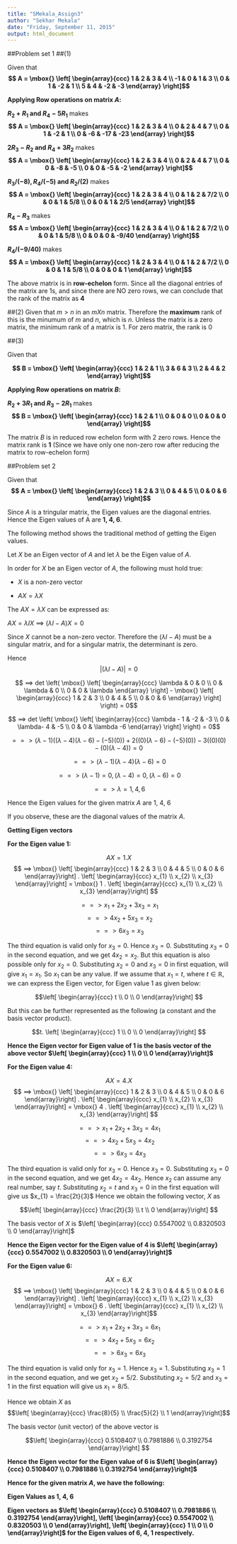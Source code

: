 ```yaml
---
title: "SMekala_Assign3"
author: "Sekhar Mekala"
date: "Friday, September 11, 2015"
output: html_document
---
```


##Problem set 1
##(1)

Given that **$$ A = \mbox{} \left[ \begin{array}{ccc} 1 & 2 & 3 & 4 \\ -1 & 0 & 1 & 3 \\ 0 & 1 & -2 & 1 \\ 5 & 4 & -2 & -3 \end{array} \right]$$** 

**Applying Row operations on matrix $A$:**

**$R_{2} + R_{1}$ and $R_{4} - 5R_{1}$** makes **$$ A = \mbox{} \left[ \begin{array}{ccc} 1 & 2 & 3 & 4 \\ 0 & 2 & 4 & 7 \\ 0 & 1 & -2 & 1 \\ 0 & -6 & -17 & -23 \end{array} \right]$$** 

**$2R_{3} - R_{2}$ and $R_{4} + 3R_{2}$** makes **$$ A = \mbox{} \left[ \begin{array}{ccc} 1 & 2 & 3 & 4 \\ 0 & 2 & 4 & 7 \\ 0 & 0 & -8 & -5 \\ 0 & 0 & -5 & -2 \end{array} \right]$$** 

**$R_{3}/(-8), R_{4}/(-5)$ and $R_{2}/(2)$** makes **$$ A = \mbox{} \left[ \begin{array}{ccc} 1 & 2 & 3 & 4 \\ 0 & 1 & 2 & 7/2 \\ 0 & 0 & 1 & 5/8 \\ 0 & 0 & 1 & 2/5 \end{array} \right]$$** 

**$R_{4} - R_{3}$** makes **$$ A = \mbox{} \left[ \begin{array}{ccc} 1 & 2 & 3 & 4 \\ 0 & 1 & 2 & 7/2 \\ 0 & 0 & 1 & 5/8 \\ 0 & 0 & 0 & -9/40 \end{array} \right]$$** 

**$R_{4}/(-9/40)$** makes **$$ A = \mbox{} \left[ \begin{array}{ccc} 1 & 2 & 3 & 4 \\ 0 & 1 & 2 & 7/2 \\ 0 & 0 & 1 & 5/8 \\ 0 & 0 & 0 & 1 \end{array} \right]$$** 

The above matrix is in **row-echelon** form. Since all the diagonal entries of the matrix are 1s, and since there are NO zero rows, we can conclude that the rank of the matrix as **4**


##(2)
Given that $m > n$ in an $mXn$ matrix. Therefore the **maximum** rank of this is the minumum of $m$ and $n$, which is $n$. Unless the matrix is a zero matrix, the minimum rank of a matrix is 1. For zero matrix, the rank is 0

##(3)

Given that 

**$$ B = \mbox{} \left[ \begin{array}{ccc} 1 & 2 & 1 \\ 3 & 6 & 3 \\ 2 & 4 & 2 \end{array} \right]$$** 

**Applying Row operations on matrix $B$:**

**$R_{2} + 3R_{1}$ and $R_{3} - 2R_{1}$** makes **$$ B = \mbox{} \left[ \begin{array}{ccc} 1 & 2 & 1 \\ 0 & 0 & 0 \\ 0 & 0 & 0 \end{array} \right]$$** 

The matrix $B$ is in reduced row echelon form with 2 zero rows. Hence the matrix rank is **1** (Since we have only one non-zero row after reducing the matrix to row-echelon form)


##Problem set 2

Given that 
**$$ A = \mbox{} \left[ \begin{array}{ccc} 1 & 2 & 3 \\ 0 & 4 & 5 \\ 0 & 0 & 6 \end{array} \right]$$**

Since $A$ is a tringular matrix, the Eigen values are the diagonal entries. Hence the Eigen values of A are **1, 4, 6**. 


The following method shows the traditional method of getting the Eigen values.

Let $X$ be an Eigen vector of $A$ and let $\lambda$ be the Eigen value of $A$.

In order for $X$ be an Eigen vector of $A$, the following must hold true:

* $X$ is a non-zero vector 

* $AX = \lambda X$

The $AX = \lambda X$ can be expressed as:

$AX = \lambda I X$ ==> $(\lambda I - A) X = 0$

Since $X$ cannot be a non-zero vector. Therefore the $(\lambda I - A)$ must be a singular matrix, and for a singular matrix, the determinant is zero.

Hence $$|(\lambda I - A)| = 0$$

$$ ==> det \left( \mbox{} \left[ \begin{array}{ccc} \lambda & 0 & 0 \\ 0 & \lambda & 0 \\ 0 & 0 & \lambda \end{array} \right] - \mbox{} \left[ \begin{array}{ccc} 1 & 2 & 3 \\ 0 & 4 & 5 \\ 0 & 0 & 6 \end{array} \right] \right) = 0$$

$$ ==> det \left( \mbox{} \left[ \begin{array}{ccc} \lambda - 1 & -2 & -3 \\ 0 & \lambda- 4 & -5 \\ 0 & 0 & \lambda -6 \end{array} \right] \right) = 0$$

$$ ==> (\lambda - 1) ((\lambda - 4) (\lambda - 6) - (-5)(0)) + 2 ((0) (\lambda - 6) - (-5) (0)) -3 ((0)(0) -(0) (\lambda - 4)) = 0$$

$$ ==> (\lambda - 1) (\lambda - 4) (\lambda - 6)  = 0$$

$$ ==> (\lambda - 1) = 0,  (\lambda - 4) = 0,  (\lambda - 6)  = 0$$

$$ ==> \lambda = 1, 4, 6 $$

Hence the Eigen values for the given matrix $A$ are 1, 4, 6

If you observe, these are the diagonal values of the matrix $A$.

**Getting Eigen vectors**

**For the Eigen value 1:**

$$AX = 1.X$$
$$ ==> \mbox{} \left[ \begin{array}{ccc} 1 & 2 & 3 \\ 0 & 4 & 5 \\ 0 & 0 & 6 \end{array}\right] . \left[ \begin{array}{ccc} x_{1} \\ x_{2} \\ x_{3} \end{array}\right] = \mbox{} 1 .  \left[ \begin{array}{ccc} x_{1} \\ x_{2} \\ x_{3} \end{array}\right] $$

$$ ==> x_{1} + 2x_{2} +3x_{3} = x_{1} $$
$$ ==> 4x_{2} +5x_{3} = x_{2} $$
$$ ==> 6x_{3} = x_{3} $$

The third equation is valid only for $x_{3} = 0$. Hence $x_{3} = 0$. Substituting $x_{3} = 0$ in the second equation, and we get $4x_{2} = x_{2}$. But this equation is also possible only for $x_{2} = 0$. Substituting $x_{2} = 0$ and $x_{3} = 0$ in first equation, will give $x_{1} = x_{1}$. So $x_{1}$ can be any value. If we assume that $x_{1} = t$, where $t \in \mathbb{R}$, we can express the Eigen vector, for Eigen value 1 as given below:

$$\left[ \begin{array}{ccc} t \\ 0 \\ 0 \end{array}\right] $$

But this can be further represented as the following (a constant and the basis vector product).

$$t. \left[ \begin{array}{ccc} 1 \\ 0 \\ 0 \end{array}\right] $$

**Hence the Eigen vector for Eigen value of 1 is the basis vector of the above vector $\left[ \begin{array}{ccc} 1 \\ 0 \\ 0 \end{array}\right]$**


**For the Eigen value 4:**


$$AX = 4.X$$
$$ ==> \mbox{} \left[ \begin{array}{ccc} 1 & 2 & 3 \\ 0 & 4 & 5 \\ 0 & 0 & 6 \end{array}\right] . \left[ \begin{array}{ccc} x_{1} \\ x_{2} \\ x_{3} \end{array}\right] = \mbox{} 4 .  \left[ \begin{array}{ccc} x_{1} \\ x_{2} \\ x_{3} \end{array}\right] $$

$$ ==> x_{1} + 2x_{2} +3x_{3} = 4x_{1} $$
$$ ==> 4x_{2} +5x_{3} = 4x_{2} $$
$$ ==> 6x_{3} = 4x_{3} $$

The third equation is valid only for $x_{3} = 0$. Hence $x_{3} = 0$. Substituting $x_{3} = 0$ in the second equation, and we get $4x_{2} = 4x_{2}$. Hence $x_{2}$ can assume any real number, say $t$. Substituting $x_{2} = t$ and $x_{3} = 0$ in the first equation will give us $x_{1} = \frac{2t}{3}$
Hence we obtain the following vector, $X$ as


$$\left[ \begin{array}{ccc} \frac{2t}{3} \\ t \\ 0 \end{array}\right] $$

The basis vector of $X$ is $\left[ \begin{array}{ccc} 0.5547002 \\ 0.8320503 \\ 0 \end{array}\right]$

**Hence the Eigen vector for the Eigen value of 4 is $\left[ \begin{array}{ccc} 0.5547002 \\ 0.8320503 \\ 0 \end{array}\right]$ **


**For the Eigen value 6:**


$$AX = 6.X$$
$$ ==> \mbox{} \left[ \begin{array}{ccc} 1 & 2 & 3 \\ 0 & 4 & 5 \\ 0 & 0 & 6 \end{array}\right] . \left[ \begin{array}{ccc} x_{1} \\ x_{2} \\ x_{3} \end{array}\right] = \mbox{} 6 .  \left[ \begin{array}{ccc} x_{1} \\ x_{2} \\ x_{3} \end{array}\right]$$

$$ ==> x_{1} + 2x_{2} +3x_{3} = 6x_{1} $$
$$ ==> 4x_{2} +5x_{3} = 6x_{2} $$
$$ ==> 6x_{3} = 6x_{3} $$

The third equation is valid only for $x_{3} = 1$. Hence $x_{3} = 1$. Substituting $x_{3} = 1$ in the second equation, and we get $x_{2} = 5/2$. Substituting $x_{2} = 5/2$ and $x_{3} = 1$ in the first equation will give us $x_{1} = 8/5$.

Hence we obtain $X$ as $$\left[ \begin{array}{ccc} \frac{8}{5} \\ \frac{5}{2} \\ 1 \end{array}\right]$$

The basis vector (unit vector) of the above vector is

$$\left[ \begin{array}{ccc} 0.5108407 \\ 0.7981886 \\ 0.3192754 \end{array}\right] $$

**Hence the Eigen vector for the Eigen value of 6 is $\left[ \begin{array}{ccc} 0.5108407 \\ 0.7981886 \\ 0.3192754 \end{array}\right]$ **


**Hence for the given matrix $A$, we have the following:**

**Eigen Values as 1, 4, 6** 

**Eigen vectors as $\left[ \begin{array}{ccc} 0.5108407 \\ 0.7981886 \\ 0.3192754 \end{array}\right], \left[ \begin{array}{ccc} 0.5547002 \\ 0.8320503 \\ 0 \end{array}\right], \left[ \begin{array}{ccc} 1 \\ 0 \\ 0 \end{array}\right]$ for the Eigen values of 6, 4, 1 respectively.**